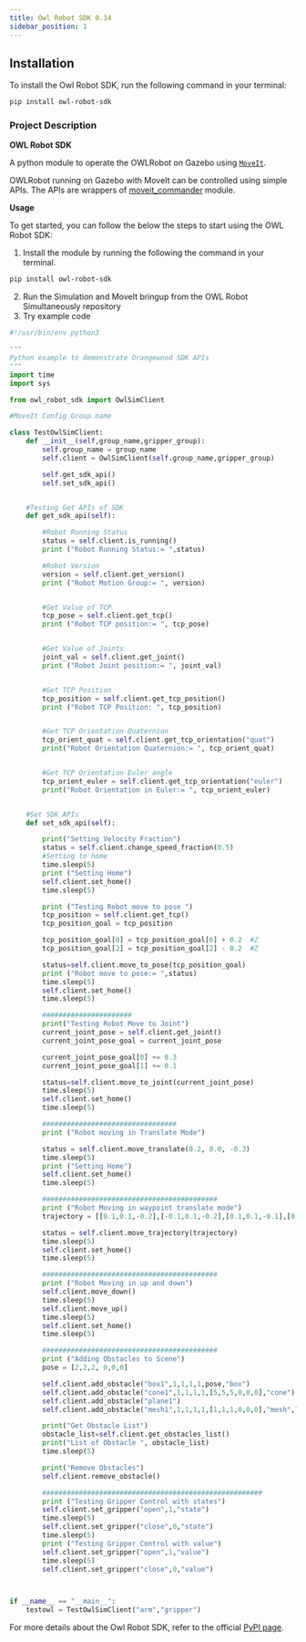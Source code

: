 ```yaml
---
title: Owl Robot SDK 0.14
sidebar_position: 1
---
```


## Installation
To install the Owl Robot SDK, run the following command in your terminal:

```bash
pip install owl-robot-sdk
```

### Project Description
**OWL Robot SDK**

A python module to operate the OWLRobot on Gazebo using [`MoveIt`](https://github.com/qboticslabs/ros_install_noetic).

OWLRobot running on Gazebo with MoveIt can be controlled using simple APIs. The APIs are wrappers of [moveit_commander](https://docs.ros.org/en/kinetic/api/moveit_tutorials/html/doc/moveit_commander_scripting/moveit_commander_scripting_tutorial.html) module.


**Usage**

To get started, you can follow the below the steps to start using the OWL Robot SDK:
1. Install the module by running the following the command in your terminal.
```bash
pip install owl-robot-sdk
```

2. Run the Simulation and MoveIt bringup from the OWL Robot Simultaneously repository
3. Try example code 

```python
#!/usr/bin/env python3

"""
Python example to demonstrate Orangewood SDK APIs
"""
import time
import sys

from owl_robot_sdk import OwlSimClient

#MoveIt Config Group name

class TestOwlSimClient:
    def __init__(self,group_name,gripper_group):
        self.group_name = group_name
        self.client = OwlSimClient(self.group_name,gripper_group)

        self.get_sdk_api()
        self.set_sdk_api()


    #Testing Get APIs of SDK
    def get_sdk_api(self):

        #Robot Running Status
        status = self.client.is_running()
        print ("Robot Running Status:= ",status)

        #Robot Version
        version = self.client.get_version()
        print ("Robot Motion Group:= ", version)


        #Get Value of TCP 
        tcp_pose = self.client.get_tcp()
        print ("Robot TCP position:= ", tcp_pose)


        #Get Value of Joints
        joint_val = self.client.get_joint()
        print ("Robot Joint position:= ", joint_val)


        #Get TCP Position
        tcp_position = self.client.get_tcp_position()
        print ("Robot TCP Position: ", tcp_position)


        #Get TCP Orientation Quaternion
        tcp_orient_quat = self.client.get_tcp_orientation("quat")
        print("Robot Orientation Quaternion:= ", tcp_orient_quat)


        #Get TCP Orientation Euler angle
        tcp_orient_euler = self.client.get_tcp_orientation("euler")
        print("Robot Orientation in Euler:= ", tcp_orient_euler)


    #Set SDK APIs
    def set_sdk_api(self):

        print("Setting Velocity Fraction")
        status = self.client.change_speed_fraction(0.5)
        #Setting to home
        time.sleep(5)
        print ("Setting Home")
        self.client.set_home()
        time.sleep(5)

        print ("Testing Robot move to pose ")
        tcp_position = self.client.get_tcp()
        tcp_position_goal = tcp_position

        tcp_position_goal[0] = tcp_position_goal[0] + 0.2  #Z
        tcp_position_goal[2] = tcp_position_goal[2] - 0.2  #Z

        status=self.client.move_to_pose(tcp_position_goal)
        print ("Robot move to pose:= ",status)
        time.sleep(5)
        self.client.set_home()
        time.sleep(5)

        ######################
        print("Testing Robot Move to Joint")
        current_joint_pose = self.client.get_joint()
        current_joint_pose_goal = current_joint_pose

        current_joint_pose_goal[0] += 0.3
        current_joint_pose_goal[1] += 0.1

        status=self.client.move_to_joint(current_joint_pose)
        time.sleep(5)
        self.client.set_home()
        time.sleep(5)

        #################################
        print ("Robot moving in Translate Mode")

        status = self.client.move_translate(0.2, 0.0, -0.3)
        time.sleep(5)
        print ("Setting Home")
        self.client.set_home()
        time.sleep(5)

        ###########################################
        print ("Robot Moving in waypoint translate mode")
        trajectory = [[0.1,0.1,-0.2],[-0.1,0.1,-0.2],[0.1,0.1,-0.1],[0.2,-0.1,0.2]]

        status = self.client.move_trajectory(trajectory)
        time.sleep(5)
        self.client.set_home()
        time.sleep(5)

        ###########################################
        print ("Robot Moving in up and down")
        self.client.move_down()
        time.sleep(5)
        self.client.move_up()
        time.sleep(5)
        self.client.set_home()
        time.sleep(5)

        ###########################################
        print ("Adding Obstacles to Scene")
        pose = [2,2,2, 0,0,0]

        self.client.add_obstacle("box1",1,1,1,1,pose,"box")
        self.client.add_obstacle("cone1",1,1,1,1,[5,5,5,0,0,0],"cone")
        self.client.add_obstacle("plane1")
        self.client.add_obstacle("mesh1",1,1,1,1,[1,1,1,0,0,0],"mesh","/home/robot/arm.stl")

        print("Get Obstacle List")
        obstacle_list=self.client.get_obstacles_list()
        print("List of Obstacle ", obstacle_list)
        time.sleep(5)

        print("Remove Obstacles")
        self.client.remove_obstacle()

        ######################################################
        print ("Testing Gripper Control with states")
        self.client.set_gripper("open",1,"state")
        time.sleep(5)
        self.client.set_gripper("close",0,"state")
        time.sleep(5)
        print ("Testing Gripper Control with value")
        self.client.set_gripper("open",1,"value")
        time.sleep(5)
        self.client.set_gripper("close",0,"value")



if __name__ == "__main__":
    testowl = TestOwlSimClient("arm","gripper")
```

For more details about the Owl Robot SDK, refer to the official [PyPI page](https://pypi.org/project/owl-robot-sdk/).


<head>
  <title>Develop Python apps using OWL robot SDK</title>
  <meta
    name="description"
    content="add a description"
  />
</head>
